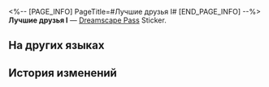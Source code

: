 <%-- [PAGE_INFO]
PageTitle=#Лучшие друзья I#
[END_PAGE_INFO] --%>
{{Предмет Инфобокс
|id          = 223501
|Изображение = Dreamscape Pass Sticker Лучшие друзья I.png
|Тип         = Dreamscape Pass Sticker
|Тип2        = Нелепая сцена Stickers
|Инвентарь   = 
|Редкость    = 4
|Эффект      = 
|Описание    = Пронумерованные наклейки, используемые для украшения дневника сновидений. Бывают самыми разными.
|Источник1   = [[Сфотографируйтесь с товарищами в тематической зоне Хомяка-рыцаря]]
}}
{{Описание|Кошмар про квадратные лица.}}
'''Лучшие друзья I''' — [[Dreamscape Pass]] Sticker.

==На других языках==
{{На других языках
|en   = Best Buddies (I)
|zhs  = 好伙计们•一
|zht  = 好夥伴們•一
|ja   = よき仲間たち・1
|ko   = 좋은 친구들•1
|es   = Mejores amigos&nbsp;I
|fr   = Grande amitié (I)
|ru   = Лучшие друзья I
|th   = ผองเพื่อนแสนดี 1
|vi   = Những Cộng Sự Tốt 1
|de   = Beste Freunde I
|id   = Sahabat Baik 1
|pt   = Melhores Amigos (I)
}}

==История изменений==
{{История изменений|3.5}}